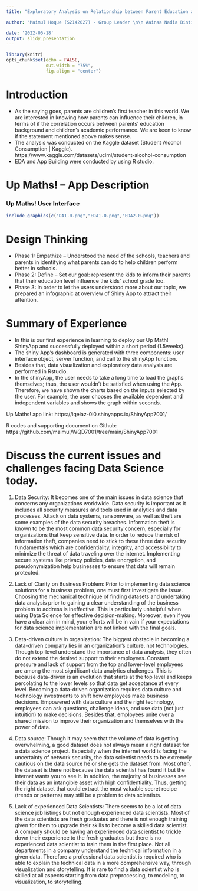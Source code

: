 ```yaml
---
title: "Exploratory Analysis on Relationship between Parent Education and Children Success"

author: "Maimul Hoque (S2142027) - Group Leader \n\n Aainaa Nadia Binti Mohammed Hashim (S2043599) \n\n Noel Ng Fong Nian (S2142165) \n\n Rose Tiong (S2123103) \n\n Wong Ann Li (S2148268)"

date: '2022-06-18'
output: slidy_presentation
---
```

```r
library(knitr)
opts_chunk$set(echo = FALSE,
               out.width = "75%", 
               fig.align = "center")
```




# Introduction
- As the saying goes, parents are children’s first teacher in this world. We are interested in knowing how parents can influence their children, in terms of if the correlation occurs between parents’ education background and children’s academic performance. We are keen to know if the statement mentioned above makes sense.
- The analysis was conducted on the Kaggle dataset (Student Alcohol Consumption | Kaggle). 
https://www.kaggle.com/datasets/uciml/student-alcohol-consumption
- EDA and App Building were conducted by using R studio.






# Up Maths! – App Description

### Up Maths! User Interface


```r
include_graphics(c("DA1.0.png","EDA1.0.png","EDA2.0.png"))
```



# Design Thinking
- Phase 1: Empathize – Understood the need of the schools, teachers and parents in identifying what parents can do to help children perform better in schools.
- Phase 2: Define – Set our goal: represent the kids to inform their parents that their education level influence the kids’ school grade too.
- Phase 3: In order to let the users understood more about our topic, we prepared an infographic at overview of Shiny App to attract their attention.


# Summary of Experience

- In this is our first experience in learning to deploy our Up Math! ShinyApp and successfully deployed within a short period (1.5weeks).
- The shiny App's dashboard is generated with three components: user interface object, server function, and call to the shinyApp function.
- Besides that, data visualization and exploratory data analysis are performed in Rstudio.
- In the shinyApp, the user needs to take a long time to load the graphs themselves; thus, the user wouldn't be satisfied when using the App. Therefore, we have shown the charts based on the inputs selected by the user. For example, the user chooses the available dependent and independent variables and shows the graph within seconds.

Up Maths! app link: https://iqeiaz-0i0.shinyapps.io/ShinyApp7001/ 
  
  
  
R codes and supporting document on Github: https://github.com/maimul/WQD7001/tree/main/ShinyApp7001


# Discuss the current issues and challenges facing Data Science today.
1. Data Security:
It becomes one of the main issues in data science that concerns any organizations worldwide. Data security is important as it includes all security measures and tools used in analytics and data processes. Attack on data systems, ransomware, as well as theft are some examples of the data security breaches. Information theft is known to be the most common data security concern, especially for organizations that keep sensitive data. In order to reduce the risk of information theft, companies need to stick to these three data security fundamentals which are confidentiality, integrity, and accessibility to minimize the threat of data traveling over the internet. Implementing secure systems like privacy policies, data encryption, and pseudonymization help businesses to ensure that data will remain protected.

2.  Lack of Clarity on Business Problem:
Prior to implementing data science solutions for a business problem, one must first investigate the issue. Choosing the mechanical technique of finding datasets and undertaking data analysis prior to gaining a clear understanding of the business problem to address is ineffective. This is particularly unhelpful when using Data Science for effective decision-making. Moreover, even if you have a clear aim in mind, your efforts will be in vain if your expectations for data science implementation are not linked with the final goals. 

3.  Data-driven culture in organization:
The biggest obstacle in becoming a data-driven company lies in an organization's culture, not technologies. Though top-level understand the importance of data analysis, they often do not extend the desired support to their employees. Constant pressure and lack of support from the top and lower-level employees are among the most significant data analytics challenges. This is because data-driven is an evolution that starts at the top level and keeps percolating to the lower levels so that data get acceptance at every level. Becoming a data-driven organization requires data culture and technology investments to shift how employees make business decisions. Empowered with data culture and the right technology, employees can ask questions, challenge ideas, and use data (not just intuition) to make decisions. Besides that, employees unite over a shared mission to improve their organization and themselves with the power of data.

4. Data source:
Though it may seem that the volume of data is getting overwhelming, a good dataset does not always mean a right dataset for a data science project. Especially when the internet world is facing the uncertainty of network security, the data scientist needs to be extremely cautious on the data source he or she gets the dataset from. Most often, the dataset is there not because the data scientist has found it but the internet wants you to see it. In addition, the majority of businesses see their data as an intangible asset with high confidentiality. Thus, getting the right dataset that could extract the most valuable secret recipe (trends or patterns) may still be a problem to data scientists.

5. Lack of experienced Data Scientists:
There seems to be a lot of data science job listings but not enough experienced data scientists. Most of the data scientists are fresh graduates and there is not enough training given for them to upgrade their skills to become a skilled data scientist. A company should be having an experienced data scientist to trickle down their experience to the fresh graduates but there is no experienced data scientist to train them in the first place. Not all departments in a company understand the technical information in a given data. Therefore a professional data scientist is required who is able to explain the technical data in a more comprehensive way, through visualization and storytelling. It is rare to find a data scientist who is skilled at all aspects starting from data preprocessing, to modeling, to visualization, to storytelling.


